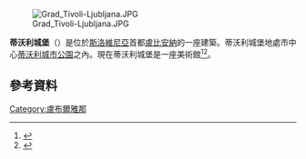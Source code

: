 {{noteTA
|1=zh-hk:盧布爾雅那;zh-tw:盧比安納;zh-cn:卢布尔雅那;zh-sg:卢布尔雅那;
}}
[[Image:Grad_Tivoli-Ljubljana.JPG|right]]

'''蒂沃利城堡'''（{{lang-sl|Grad Tivoli}}）是位於[[斯洛維尼亞|斯洛維尼亞]]首都[[盧比安納|盧比安納]]的一座建築。蒂沃利城堡地處市中心[[蒂沃利城市公園|蒂沃利城市公園]]之內。現在蒂沃利城堡是一座美術館<ref>{{cite web |url=http://www.muzej-nz.si/slo/novice/novice7_2/files_7_2/assets/pages/page0014.swf |title=Seznam kipov v Tivoliju in na Rožniku |trans_title=List of statues in Tivoli and on Rožnik |accessdate=14 February 2012 |publisher=Modern Museum of Ljubljana |language=sl }}{{dead link|date=2017年10月 |bot=InternetArchiveBot }}</ref><ref>{{cite journal |url=http://www.sistory.si/publikacije/prenos/?urn=SISTORY:ID:2232 |quote='Cel svetje lahko sram...' ['All the World can be Ashamed'] |title=Moč spomina: premoč pozabe: 'zgodovina ljubljanskih nacionalnih spomenikov' |language=sl,de |trans_title=The Power of Memory, the Supremacy of Oblivion: 'The History of National Monuments in Ljubljana' |pages=6–8 |first=Božidar |last=Jezernik |journal=Zgodovina za vse [History for All] |volume=XI |year=2004 |issue=1 |ISSN=1318-2498 |access-date=2015-10-05 |archive-date=2018-07-17 |archive-url=https://web.archive.org/web/20180717124946/http://www.sistory.si/publikacije/prenos/?urn=SISTORY:ID:2232 |dead-url=no }}</ref>。
==參考資料==
{{Commonscat|Tivoli Castle|蒂沃利城堡}}
{{reflist}}
{{coord|46|3|17|N|14|29|35|E|display=title}}
[[Category:盧布爾雅那|Category:盧布爾雅那]]
{{Slovenia-stub}}